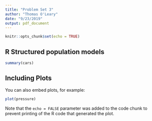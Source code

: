 ```yaml
---
title: "Problem Set 3"
author: "Thomas O'Leary"
date: "9/23/2019"
output: pdf_document
---
```


```r
knitr::opts_chunk$set(echo = TRUE)
```

## R Structured population models



```r
summary(cars)
```

## Including Plots

You can also embed plots, for example:

```r
plot(pressure)
```

Note that the `echo = FALSE` parameter was added to the code chunk to prevent printing of the R code that generated the plot.
